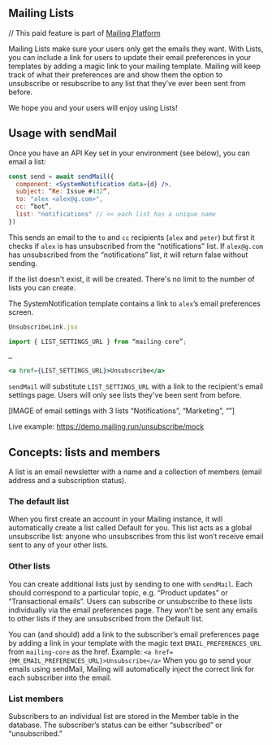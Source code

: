 
## Mailing Lists

// This paid feature is part of [Mailing Platform](/docs/platform)

Mailing Lists make sure your users only get the emails they want. With Lists, you can include a link for users to update their email preferences in your templates by adding a magic link to your mailing template. Mailing will keep track of what their preferences are and show them the option to unsubscribe or resubscribe to any list that they’ve ever been sent from before.

We hope you and your users will enjoy using Lists!

## Usage with sendMail

Once you have an API Key set in your environment (see below), you can email a list:

```jsx
const send = await sendMail({
  component: <SystemNotification data={d} />,
  subject: “Re: Issue #432”,
  to: "alex <alex@g.com>",
  cc: “bot”,
  list: "notifications" // << each list has a unique name
})
```

This sends an email to the `to` and `cc` recipients (`alex` and `peter`) but first it checks if `alex` is has unsubscribed from the “notifications” list. If `alex@g.com` has unsubscribed from the “notifications” list, it will return false without sending.

If the list doesn't exist, it will be created. There's no limit to the number of lists you can create.

The SystemNotification template contains a link to `alex`’s email preferences screen.

```jsx
UnsubscribeLink.jsx

import { LIST_SETTINGS_URL } from “mailing-core”;

…

<a href={LIST_SETTINGS_URL}>Unsubscribe</a>
```

`sendMail` will substitute `LIST_SETTINGS_URL` with a link to the recipient's email settings page. Users will only see lists they've been sent from before.

[IMAGE of email settings with 3 lists “Notifications”, “Marketing”, “”]

Live example: https://demo.mailing.run/unsubscribe/mock

## Concepts: lists and members

A list is an email newsletter with a name and a collection of members (email address and a subscription status).

### The default list

When you first create an account in your Mailing instance, it will automatically create a list called Default for you. This list acts as a global unsubscribe list: anyone who unsubscribes from this list won’t receive email sent to any of your other lists.

### Other lists

You can create additional lists just by sending to one with `sendMail`. Each should correspond to a particular topic, e.g. “Product updates” or “Transactional emails”. Users can subscribe or unsubscribe to these lists individually via the email preferences page. They won’t be sent any emails to other lists if they are unsubscribed from the Default list.

You can (and should) add a link to the subscriber’s email preferences page by adding a link in your template with the magic text `EMAIL_PREFERENCES_URL` from `mailing-core` as the href. Example:
`<a href={MM_EMAIL_PREFERENCES_URL}>Unsubscribe</a>`
When you go to send your emails using sendMail, Mailing will automatically inject the correct link for each subscriber into the email.

### List members

Subscribers to an individual list are stored in the Member table in the database. The subscriber’s status can be either “subscribed” or “unsubscribed.”

